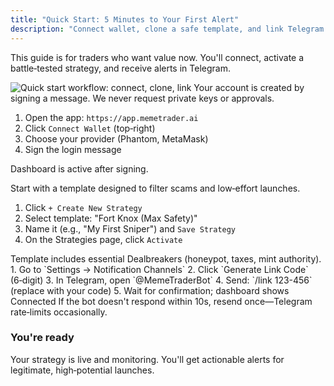 ```yaml
---
title: "Quick Start: 5 Minutes to Your First Alert"
description: "Connect wallet, clone a safe template, and link Telegram."
---
```


This guide is for traders who want value now. You'll connect, activate a battle‑tested strategy, and receive alerts in Telegram.

<Frame caption="60‑second overview">
  <img src="/images/hero-light.png" alt="Quick start workflow: connect, clone, link" />
</Frame>

<Steps>
<Step title="Connect your wallet">
  Your account is created by signing a message. We never request private keys or approvals.

  1. Open the app: `https://app.memetrader.ai`
  2. Click `Connect Wallet` (top‑right)
  3. Choose your provider (Phantom, MetaMask)
  4. Sign the login message

  <Check>Dashboard is active after signing.</Check>
</Step>

<Step title="Clone a Safe Launch strategy">
  Start with a template designed to filter scams and low‑effort launches.

  1. Click `+ Create New Strategy`
  2. Select template: "Fort Knox (Max Safety)"
  3. Name it (e.g., "My First Sniper") and `Save Strategy`
  4. On the Strategies page, click `Activate`

  <Info>
  Template includes essential Dealbreakers (honeypot, taxes, mint authority).
  </Info>
</Step>

<Step title="Link Telegram for alerts">
  1. Go to `Settings → Notification Channels`
  2. Click `Generate Link Code` (6‑digit)
  3. In Telegram, open `@MemeTraderBot`
  4. Send: `/link 123-456` (replace with your code)
  5. Wait for confirmation; dashboard shows Connected

  <Tip>
  If the bot doesn't respond within 10s, resend once—Telegram rate‑limits occasionally.
  </Tip>
</Step>
</Steps>

### You're ready

Your strategy is live and monitoring. You'll get actionable alerts for legitimate, high‑potential launches.

<Card title="Next: Core Concepts" icon="book-open" href="/core-concepts/what-is-a-strategy" />
